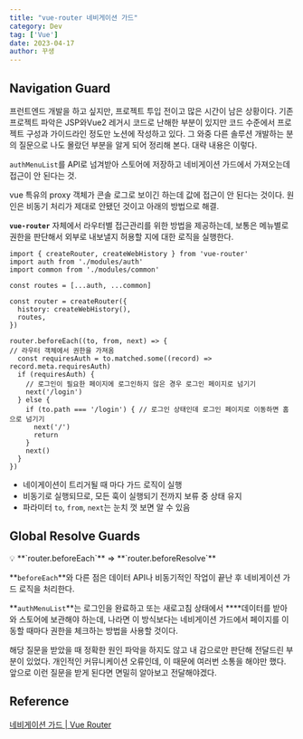 ```yaml
---
title: "vue-router 네비게이션 가드"
category: Dev
tag: ['Vue']
date: 2023-04-17
author: 꾸생
---
```


## Navigation Guard

프런트엔드 개발을 하고 싶지만, 프로젝트 투입 전이고 많은 시간이 남은 상황이다. 기존 프로젝트 파악은 JSP와Vue2 레거시 코드로 난해한 부분이 있지만 코드 수준에서 프로젝트 구성과 가이드라인 정도만 노션에 작성하고 있다. 그 와중 다른 솔루션 개발하는 분의 질문으로 나도 몰랐던 부분을 알게 되어 정리해 본다. 대략 내용은 이렇다.

<aside>
  <code>authMenuList</code>를 API로 넘겨받아 스토어에 저장하고 네비게이션 가드에서 가져오는데 접근이 안 된다는 것.

</aside>

vue 특유의 proxy 객체가 콘솔 로그로 보이긴 하는데 값에 접근이 안 된다는 것이다. 원인은 비동기 처리가 제대로 안됐던 것이고 아래의 방법으로 해결.

**`vue-router`** 자체에서 라우터별 접근관리를 위한 방법을 제공하는데, 보통은 메뉴별로 권한을 판단해서 외부로 내보낼지 허용할 지에 대한 로직을 실행한다.

```tsx
import { createRouter, createWebHistory } from 'vue-router'
import auth from './modules/auth'
import common from './modules/common'

const routes = [...auth, ...common]

const router = createRouter({
  history: createWebHistory(),
  routes,
})

router.beforeEach((to, from, next) => {
// 라우터 객체에서 권한을 가져옴
  const requiresAuth = to.matched.some((record) => record.meta.requiresAuth)
  if (requiresAuth) {
    // 로그인이 필요한 페이지에 로그인하지 않은 경우 로그인 페이지로 넘기기
    next('/login')
  } else {
    if (to.path === '/login') { // 로그인 상태인데 로그인 페이지로 이동하면 홈으로 넘기기
      next('/')
      return
    }
    next()
  }
})
```

- 네이게이션이 트리거될 때 마다 가드 로직이 실행
- 비동기로 실행되므로, 모든 훅이 실행되기 전까지 보류 중 상태 유지
- 파라미터 `to`, `from`, `next`는 눈치 껏 보면 알 수 있음

## Global Resolve Guards

<aside>
💡 **`router.beforeEach`** ⇒ **`router.beforeResolve`**

</aside>

**`beforeEach`**와 다른 점은 데이터 API나 비동기적인 작업이 끝난 후 네비게이션 가드 로직을 처리한다.

**`authMenuList`**는 로그인을 완료하고 또는 새로고침 상태에서 ****데이터를 받아와 스토어에 보관해야 하는데, 나라면 이 방식보다는 네비게이션 가드에서 페이지를 이동할 때마다 권한을 체크하는 방법을 사용할 것이다.

해당 질문을 받았을 때 정확한 원인 파악을 하지도 않고 내 감으로만 판단해 전달드린 부분이 있었다. 개인적인 커뮤니케이션 오류인데, 이 때문에 여러번 소통을 해야만 했다. 앞으로 이런 질문을 받게 된다면 면밀히 알아보고 전달해야겠다.

## Reference

[네비게이션 가드 | Vue Router](https://v3.router.vuejs.org/kr/guide/advanced/navigation-guards.html)
